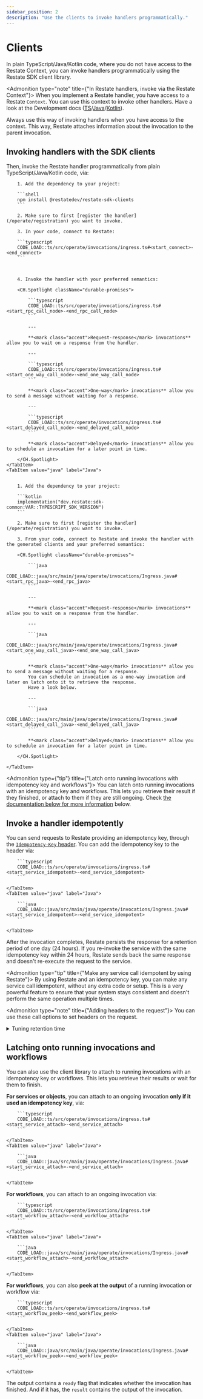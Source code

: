 ```yaml
---
sidebar_position: 2
description: "Use the clients to invoke handlers programmatically."
---
```



# Clients

In plain TypeScript/Java/Kotlin code, where you do not have access to the Restate Context, you can invoke handlers programmatically using the Restate SDK client library.

<Admonition type="note" title={"In Restate handlers, invoke via the Restate Context"}>
When you implement a Restate handler, you have access to a Restate `Context`.
You can use this context to invoke other handlers.
Have a look at the Development docs ([TS](/develop/ts/service-communication)/[Java](/develop/java/service-communication)/[Kotlin](/develop/java/service-communication?sdk=kotlin)).

Always use this way of invoking handlers when you have access to the context.
This way, Restate attaches information about the invocation to the parent invocation.
</Admonition>

## Invoking handlers with the SDK clients

Then, invoke the Restate handler programmatically from plain TypeScript/Java/Kotlin code, via:

<Tabs groupId="sdk" queryString>
    <TabItem value="ts" label="TypeScript">

        1. Add the dependency to your project:

        ```shell
        npm install @restatedev/restate-sdk-clients
        ```

        2. Make sure to first [register the handler](/operate/registration) you want to invoke.

        3. In your code, connect to Restate:

        ```typescript
        CODE_LOAD::ts/src/operate/invocations/ingress.ts#<start_connect>-<end_connect>
        ```



        4. Invoke the handler with your preferred semantics:

        <CH.Spotlight className="durable-promises">

            ```typescript
            CODE_LOAD::ts/src/operate/invocations/ingress.ts#<start_rpc_call_node>-<end_rpc_call_node>
            ```

            ---

            **<mark class="accent">Request-response</mark> invocations** allow you to wait on a response from the handler.

            ---

            ```typescript
            CODE_LOAD::ts/src/operate/invocations/ingress.ts#<start_one_way_call_node>-<end_one_way_call_node>
            ```

            **<mark class="accent">One-way</mark> invocations** allow you to send a message without waiting for a response.

            ---

            ```typescript
            CODE_LOAD::ts/src/operate/invocations/ingress.ts#<start_delayed_call_node>-<end_delayed_call_node>
            ```

            **<mark class="accent">Delayed</mark> invocations** allow you to schedule an invocation for a later point in time.

        </CH.Spotlight>
    </TabItem>
    <TabItem value="java" label="Java">


        1. Add the dependency to your project:

        ```kotlin
        implementation("dev.restate:sdk-common:VAR::TYPESCRIPT_SDK_VERSION")
        ```

        2. Make sure to first [register the handler](/operate/registration) you want to invoke.

        3. From your code, connect to Restate and invoke the handler with the generated clients and your preferred semantics:

        <CH.Spotlight className="durable-promises">

            ```java
            CODE_LOAD::java/src/main/java/operate/invocations/Ingress.java#<start_rpc_java>-<end_rpc_java>
            ```

            ---

            **<mark class="accent">Request-response</mark> invocations** allow you to wait on a response from the handler.

            ---

            ```java
            CODE_LOAD::java/src/main/java/operate/invocations/Ingress.java#<start_one_way_call_java>-<end_one_way_call_java>
            ```

            **<mark class="accent">One-way</mark> invocations** allow you to send a message without waiting for a response.
            You can schedule an invocation as a one-way invocation and later on latch onto it to retrieve the response.
            Have a look below.

            ---

            ```java
            CODE_LOAD::java/src/main/java/operate/invocations/Ingress.java#<start_delayed_call_java>-<end_delayed_call_java>
            ```

            **<mark class="accent">Delayed</mark> invocations** allow you to schedule an invocation for a later point in time.

        </CH.Spotlight>

    </TabItem>
</Tabs>


<Admonition type={"tip"} title={"Latch onto running invocations with idempotency key and workflows"}>
    You can latch onto running invocations with an idempotency key and workflows. This lets you retrieve their result if they finished, or attach to them if they are still ongoing.
    Check [the documentation below for more information](#latching-onto-running-invocations-and-workflows) below.
</Admonition>

## Invoke a handler idempotently

You can send requests to Restate providing an idempotency key, through the [`Idempotency-Key` header](https://datatracker.ietf.org/doc/draft-ietf-httpapi-idempotency-key-header/).
You can add the idempotency key to the header via:

<Tabs groupId="sdk" queryString>
    <TabItem value="ts" label="TypeScript">

        ```typescript
        CODE_LOAD::ts/src/operate/invocations/ingress.ts#<start_service_idempotent>-<end_service_idempotent>
        ```

    </TabItem>
    <TabItem value="java" label="Java">

        ```java
        CODE_LOAD::java/src/main/java/operate/invocations/Ingress.java#<start_service_idempotent>-<end_service_idempotent>
        ```

    </TabItem>
</Tabs>



After the invocation completes, Restate persists the response for a retention period of one day (24 hours).
If you re-invoke the service with the same idempotency key within 24 hours, Restate sends back the same response and doesn't re-execute the request to the service.

<Admonition type="tip" title={"Make any service call idempotent by using Restate"}>
    By using Restate and an idempotency key, you can make any service call idempotent, without any extra code or setup.
    This is a very powerful feature to ensure that your system stays consistent and doesn't perform the same operation multiple times.
</Admonition>

<Admonition type="note" title={"Adding headers to the request"}>
    You can use these call options to set headers on the request.
</Admonition>

<details className={"grey-details"}>
    <summary> Tuning retention time</summary>

    <CH.Section>
        You can tune the [retention time](focus://3) on a service-level by using the [Admin API](focus://1[15:28]) ([docs](/references/admin-api#tag/service/operation/modify_service)):
        ```shell
        curl -X PATCH localhost:9070/services/MyService \
        -H 'content-type: application/json' \
        -d '{"idempotency_retention": "2days"}'
        ```
        The [retention time](focus://3) is in [humantime format](https://docs.rs/humantime/latest/humantime/).
    </CH.Section>

</details>

## Latching onto running invocations and workflows

You can also use the client library to attach to running invocations with an idempotency key or workflows.
This lets you retrieve their results or wait for them to finish.

**For services or objects**, you can attach to an ongoing invocation **only if it used an idempotency key**, via:

<Tabs groupId="sdk" queryString>
    <TabItem value="ts" label="TypeScript">

        ```typescript
        CODE_LOAD::ts/src/operate/invocations/ingress.ts#<start_service_attach>-<end_service_attach>
        ```

    </TabItem>
    <TabItem value="java" label="Java">

        ```java
        CODE_LOAD::java/src/main/java/operate/invocations/Ingress.java#<start_service_attach>-<end_service_attach>
        ```

    </TabItem>
</Tabs>


**For workflows**, you can attach to an ongoing invocation via:

<Tabs groupId="sdk" queryString>
    <TabItem value="ts" label="TypeScript">

        ```typescript
        CODE_LOAD::ts/src/operate/invocations/ingress.ts#<start_workflow_attach>-<end_workflow_attach>
        ```

    </TabItem>
    <TabItem value="java" label="Java">

        ```java
        CODE_LOAD::java/src/main/java/operate/invocations/Ingress.java#<start_workflow_attach>-<end_workflow_attach>
        ```

    </TabItem>
</Tabs>

**For workflows**, you can also **peek at the output** of a running invocation or workflow via:

<Tabs groupId="sdk" queryString>
    <TabItem value="ts" label="TypeScript">

        ```typescript
        CODE_LOAD::ts/src/operate/invocations/ingress.ts#<start_workflow_peek>-<end_workflow_peek>
        ```

    </TabItem>
    <TabItem value="java" label="Java">

        ```java
        CODE_LOAD::java/src/main/java/operate/invocations/Ingress.java#<start_workflow_peek>-<end_workflow_peek>
        ```

    </TabItem>
</Tabs>

The output contains a `ready` flag that indicates whether the invocation has finished.
And if it has, the `result` contains the output of the invocation.




